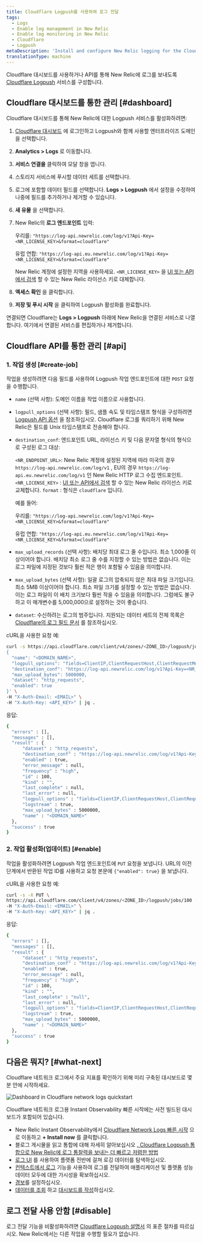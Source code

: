 ```yaml
---
title: Cloudflare Logpush를 사용하여 로그 전달
tags:
  - Logs
  - Enable log management in New Relic
  - Enable log monitoring in New Relic
  - Cloudflare
  - Logpush
metaDescription: 'Install and configure New Relic logging for the Cloudflare Logpush service, so you can use enhanced log management capabilities.'
translationType: machine
---
```



Cloudflare 대시보드를 사용하거나 API를 통해 New Relic에 로그를 보내도록 [Cloudflare Logpush](https://developers.cloudflare.com/logs/get-started/enable-destinations/new-relic/) 서비스를 구성합니다.

## Cloudflare 대시보드를 통한 관리 [#dashboard]

Cloudflare 대시보드를 통해 New Relic에 대한 Logpush 서비스를 활성화하려면:

1. [Cloudflare 대시보드](https://dash.cloudflare.com/login) 에 로그인하고 Logpush와 함께 사용할 엔터프라이즈 도메인을 선택합니다.

2. **Analytics > Logs** 로 이동합니다.

3. **서비스 연결을** 클릭하여 모달 창을 엽니다.

4. 스토리지 서비스에 푸시할 데이터 세트를 선택합니다.

5. 로그에 포함할 데이터 필드를 선택합니다. **Logs > Logpush** 에서 설정을 수정하여 나중에 필드를 추가하거나 제거할 수 있습니다.

6. **새 유물** 을 선택합니다.

7. New Relic의 **로그 엔드포인트** 입력:

   우리를: `"https://log-api.newrelic.com/log/v1?Api-Key=<NR_LICENSE_KEY>&format=cloudflare"`

   유럽 연합: `"https://log-api.eu.newrelic.com/log/v1?Api-Key=<NR_LICENSE_KEY>&format=cloudflare"`

   New Relic 계정에 설정한 지역을 사용하세요. `<NR_LICENSE_KEY>` 을 [UI 또는 API에서 검색](/docs/apis/intro-apis/new-relic-api-keys/#manage-license-key) 할 수 있는 New Relic 라이선스 키로 대체합니다.

8. **액세스 확인** 을 클릭합니다.

9. **저장 및 푸시 시작** 을 클릭하여 Logpush 활성화를 완료합니다.

연결되면 Cloudflare는 **Logs > Logpush** 아래에 New Relic을 연결된 서비스로 나열합니다. 여기에서 연결된 서비스를 편집하거나 제거합니다.

<InstallFeedback/>

## Cloudflare API를 통한 관리 [#api]

### 1. 작업 생성 [#create-job]

작업을 생성하려면 다음 필드를 사용하여 Logpush 작업 엔드포인트에 대한 `POST` 요청을 수행합니다.

* `name` (선택 사항): 도메인 이름을 작업 이름으로 사용합니다.

* `logpull_options` (선택 사항): 필드, 샘플 속도 및 타임스탬프 형식을 구성하려면 [Logpush API 옵션](https://developers.cloudflare.com/logs/reference/logpush-api-configuration#options) 을 참조하십시오. Cloudflare 로그를 쿼리하기 위해 New Relic은 필드를 Unix 타임스탬프로 전송해야 합니다.

* `destination_conf`: 엔드포인트 URL, 라이선스 키 및 다음 문자열 형식의 형식으로 구성된 로그 대상:

  `<NR_ENDPOINT_URL>`: New Relic 계정에 설정된 지역에 따라 미국의 경우 `https://log-api.newrelic.com/log/v1` , EU의 경우 `https://log-api.eu.newrelic.com/log/v1` 인 New Relic HTTP 로그 수집 엔드포인트. `<NR_LICENSE_KEY>` : [UI 또는 API에서 검색](/docs/apis/intro-apis/new-relic-api-keys/#manage-license-key) 할 수 있는 New Relic 라이선스 키로 교체합니다. `format` : 형식은 `cloudflare` 입니다.

  예를 들어:

  우리를: `"https://log-api.newrelic.com/log/v1?Api-Key=<NR_LICENSE_KEY>&format=cloudflare"`

  유럽 연합: `"https://log-api.eu.newrelic.com/log/v1?Api-Key=<NR_LICENSE_KEY>&format=cloudflare"`

* `max_upload_records` (선택 사항): 배치당 최대 로그 줄 수입니다. 최소 1,000줄 이상이어야 합니다. 배치당 최소 로그 줄 수를 지정할 수 있는 방법은 없습니다. 이는 로그 파일에 지정된 것보다 훨씬 적은 행이 포함될 수 있음을 의미합니다.

* `max_upload_bytes` (선택 사항): 일괄 로그의 압축되지 않은 최대 파일 크기입니다. 최소 5MB 이상이어야 합니다. 최소 파일 크기를 설정할 수 있는 방법은 없습니다. 이는 로그 파일이 이 배치 크기보다 훨씬 작을 수 있음을 의미합니다. 그럼에도 불구하고 이 매개변수를 5,000,000으로 설정하는 것이 좋습니다.

* `dataset`: 수신하려는 로그의 범주입니다. 지원되는 데이터 세트의 전체 목록은 [Cloudflare의 로그 필드 문서](https://developers.cloudflare.com/logs/reference/log-fields) 를 참조하십시오.

cURL을 사용한 요청 예:

```bash
curl -s https://api.cloudflare.com/client/v4/zones/<ZONE_ID>/logpush/jobs -X POST -d '
{
  "name": "<DOMAIN_NAME>",
  "logpull_options": "fields=ClientIP,ClientRequestHost,ClientRequestMethod,ClientRequestURI,EdgeEndTimestamp,EdgeResponseBytes,EdgeResponseStatus,EdgeStartTimestamp,RayID&timestamps=unix",
  "destination_conf": "https://log-api.newrelic.com/log/v1?Api-Key=<NR_LICENSE_KEY>&format=cloudflare",
  "max_upload_bytes": 5000000,
  "dataset": "http_requests",
  "enabled": true
}' \
-H "X-Auth-Email: <EMAIL>" \
-H "X-Auth-Key: <API_KEY>" | jq .
```

응답:

```bash
{
  "errors" : [],
  "messages" : [],
  "result" : {
      "dataset" : "http_requests",
      "destination_conf" : "https://log-api.newrelic.com/log/v1?Api-Key=<NR_LICENSE_KEY>&format=cloudflare",
      "enabled" : true,
      "error_message" : null,
      "frequency" : "high",
      "id" : 100,
      "kind" : "",
      "last_complete" : null,
      "last_error" : null,
      "logpull_options" : "fields=ClientIP,ClientRequestHost,ClientRequestMethod,ClientRequestURI,EdgeEndTimestamp,EdgeResponseBytes,EdgeResponseStatus,EdgeStartTimestamp,RayID&timestamps=unix",
      "logstream" : true,
      "max_upload_bytes" : 5000000,
      "name" : "<DOMAIN_NAME>"
  },
  "success" : true
}
```

### 2. 작업 활성화(업데이트) [#enable]

작업을 활성화하려면 Logpush 작업 엔드포인트에 `PUT` 요청을 보냅니다. URL의 이전 단계에서 반환된 작업 ID를 사용하고 요청 본문에 `{"enabled": true}` 을 보냅니다.

cURL을 사용한 요청 예:

```bash
curl -s -X PUT \
https://api.cloudflare.com/client/v4/zones/<ZONE_ID>/logpush/jobs/100 -d'{"enabled":true}' \
-H "X-Auth-Email: <EMAIL>" \
-H "X-Auth-Key: <API_KEY>" | jq .
```

응답:

```bash
{
  "errors" : [],
  "messages" : [],
  "result" : {
      "dataset" : "http_requests",
      "destination_conf" : "https://log-api.newrelic.com/log/v1?Api-Key=<NR_LICENSE_KEY>&format=cloudflare",
      "enabled" : true,
      "error_message" : null,
      "frequency" : "high",
      "id" : 100,
      "kind" : "",
      "last_complete" : "null",
      "last_error" : null,
      "logpull_options" : "fields=ClientIP,ClientRequestHost,ClientRequestMethod,ClientRequestURI,EdgeEndTimestamp,EdgeResponseBytes,EdgeResponseStatus,EdgeStartTimestamp,RayID&timestamps=unix",
      "logstream" : true,
      "max_upload_bytes" : 5000000,
      "name" : "<DOMAIN_NAME>"
  },
  "success" : true
}
```

## 다음은 뭐지? [#what-next]

Cloudflare 네트워크 로그에서 주요 지표를 확인하기 위해 미리 구축된 대시보드로 몇 분 안에 시작하세요.

<img
  title="Dashboard in Cloudflare network logs quickstart"
  alt="Dashboard in Cloudflare network logs quickstart"
  src={cloudflareDashboard}
/>

<figcaption>
  Cloudflare 네트워크 로그용 Instant Observability 빠른 시작에는 사전 빌드된 대시보드가 포함되어 있습니다.
</figcaption>

* New Relic Instant Observability에서 [Cloudflare Network Logs 빠른 시작](https://newrelic.com/instant-observability/cloudflare/fc2bb0ac-6622-43c6-8c1f-6a4c26ab5434) 으로 이동하고 **+ Install now** 를 클릭합니다.
* 블로그 게시물을 읽고 통합에 대해 자세히 알아보십시오 [. Cloudflare Logpush 통합으로 New Relic에 로그 통찰력을 보내는 더 빠르고 저렴한 방법](https://newrelic.com/blog/how-to-relic/cloudflare-log-integration)
* [로그 UI](/docs/logs/log-management/ui-data/use-logs-ui/) 를 사용하여 플랫폼 전반에 걸쳐 로깅 데이터를 탐색하십시오.
* [컨텍스트에서 로그](/docs/logs/enable-log-management-new-relic/configure-logs-context/configure-logs-context-apm-agents/) 기능을 사용하여 로그를 전달하여 애플리케이션 및 플랫폼 성능 데이터 모두에 대한 가시성을 확보하십시오.
* [경보](/docs/alerts-applied-intelligence/new-relic-alerts/alert-conditions/create-alert-conditions/)를 설정하십시오.
* [데이터를 조회](/docs/query-your-data/explore-query-data/get-started/introduction-querying-new-relic-data/) 하고 [대시보드를 작성](/docs/query-your-data/explore-query-data/dashboards/introduction-dashboards/)하십시오.

## 로그 전달 사용 안함 [#disable]

로그 전달 기능을 비활성화하려면 [Cloudflare Logpush 설명서](https://developers.cloudflare.com/logs/faq/) 의 표준 절차를 따르십시오. New Relic에서는 다른 작업을 수행할 필요가 없습니다.